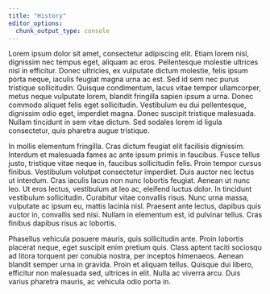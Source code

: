 ```yaml
---
title: "History"
editor_options: 
  chunk_output_type: console
---
```


Lorem ipsum dolor sit amet, consectetur adipiscing elit. Etiam lorem nisl, dignissim nec tempus eget, aliquam ac eros. Pellentesque molestie ultrices nisl in efficitur. Donec ultricies, ex vulputate dictum molestie, felis ipsum porta neque, iaculis feugiat magna urna ac est. Sed id sem nec purus tristique sollicitudin. Quisque condimentum, lacus vitae tempor ullamcorper, metus neque vulputate lorem, blandit fringilla sapien ipsum a urna. Donec commodo aliquet felis eget sollicitudin. Vestibulum eu dui pellentesque, dignissim odio eget, imperdiet magna. Donec suscipit tristique malesuada. Nullam tincidunt in sem vitae dictum. Sed sodales lorem id ligula consectetur, quis pharetra augue tristique.

In mollis elementum fringilla. Cras dictum feugiat elit facilisis dignissim. Interdum et malesuada fames ac ante ipsum primis in faucibus. Fusce tellus justo, tristique vitae neque in, faucibus sollicitudin felis. Proin tempor cursus finibus. Vestibulum volutpat consectetur imperdiet. Duis auctor nec lectus ut interdum. Cras iaculis lacus non nunc lobortis feugiat. Aenean ut nunc leo. Ut eros lectus, vestibulum at leo ac, eleifend luctus dolor. In tincidunt vestibulum sollicitudin. Curabitur vitae convallis risus. Nunc urna massa, vulputate ac ipsum eu, mattis lacinia nisl. Praesent ante lectus, dapibus quis auctor in, convallis sed nisi. Nullam in elementum est, id pulvinar tellus. Cras finibus dapibus risus ac lobortis.

Phasellus vehicula posuere mauris, quis sollicitudin ante. Proin lobortis placerat neque, eget suscipit enim pretium quis. Class aptent taciti sociosqu ad litora torquent per conubia nostra, per inceptos himenaeos. Aenean blandit semper urna in gravida. Proin et aliquam tellus. Quisque dui libero, efficitur non malesuada sed, ultrices in elit. Nulla ac viverra arcu. Duis varius pharetra mauris, ac vehicula odio porta in.
